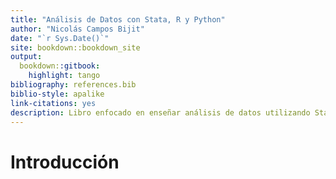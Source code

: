 ```yaml
---
title: "Análisis de Datos con Stata, R y Python"
author: "Nicolás Campos Bijit"
date: "`r Sys.Date()`"
site: bookdown::bookdown_site
output:
  bookdown::gitbook:
    highlight: tango
bibliography: references.bib
biblio-style: apalike
link-citations: yes
description: Libro enfocado en enseñar análisis de datos utilizando Stata, R y Python
---
```

# Introducción 